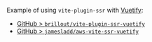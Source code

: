 Example of using `vite-plugin-ssr` with [Vuetify](https://vuetifyjs.com/):
 - [GitHub > `brillout/vite-plugin-ssr-vuetify`](https://github.com/brillout/vite-plugin-ssr-vuetify)
 - [GitHub > `jamesladd/aws-vite-ssr-vuetify`](https://github.com/jamesladd/aws-vite-ssr-vuetify)
